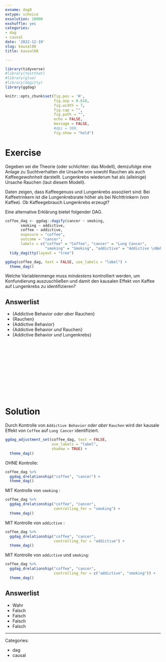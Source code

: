 ```yaml
---
exname: dag8
extype: schoice
exsolution: 10000
exshuffle: yes
categories:
- dag
- causal
date: '2022-12-19'
slug: kausal08
title: kausal08

---
```





```r
library(tidyverse)
#library(testthat)
#library(glue)
#library(dagitty)
library(ggdag)
```


```r
knitr::opts_chunk$set(fig.pos = 'H',
                      fig.asp = 0.618,
                      fig.width = 7,
                      fig.cap = "", 
                      fig.path = "",
                      echo = FALSE,
                      message = FALSE,
                      #dpi = 300,
                      fig.show = "hold")
```






# Exercise

Gegeben sei die Theorie (oder schlichter: das Modell), 
demzufolge eine Anlage zu Suchtverhalten die Ursache von sowohl Rauchen als auch Kaffeegewohnheit darstellt. 
Lungenkrebs wiederum hat als (alleinige) Ursache Rauchen (laut diesem Modell).

Daten zeigen, dass Kaffeegenuss und Lungenkrebs assoziiert sind: 
Bei Kaffeetrinkern ist die Lungenkrebsrate höher als bei Nichttrinkern (von Kaffee). 
Ob Kaffeegebrauch Lungenkrebs erzeugt?

Eine alternative Erklärung bietet folgender DAG.





```r
coffee_dag <- ggdag::dagify(cancer ~ smoking,
       smoking ~ addictive,
       coffee ~ addictive,
       exposure = "coffee",
       outcome = "cancer",
       labels = c("coffee" = "Coffee", "cancer" = "Lung Cancer", 
                  "smoking" = "Smoking", "addictive" = "Addictive \nBehavior")) %>% 
  tidy_dagitty(layout = "tree")

ggdag(coffee_dag, text = FALSE, use_labels = "label") +
  theme_dag()
```


Welche Variablenmenge muss *mindestens* kontrolliert werden, 
um Konfundierung auszuschließen und damit den kausalen Effekt von Kaffee auf Lungenkrebs zu identifizieren?




Answerlist
----------
* {Addictive Behavior *oder aber* Rauchen}
* {Rauchen}
* {Addictive Behavior}
* {Addictive Behavior *und* Rauchen}
* {Addictive Behavior *und* Lungenkrebs}




</br>
</br>
</br>
</br>
</br>
</br>
</br>
</br>
</br>
</br>

# Solution

Durch Kontrolle von `Addictive Behavior` *oder aber* `Rauchen`
wird der kausale Effekt von `Coffee` auf `Lung Cancer` identifiziert.


```r
ggdag_adjustment_set(coffee_dag, text = FALSE, 
                     use_labels = "label", 
                     shadow = TRUE) +
  theme_dag()
```



OHNE Kontrolle:

```r
coffee_dag %>% 
  ggdag_drelationship("coffee", "cancer") +
  theme_dag()

```


MIT Kontrolle von `smoking` :



```r
coffee_dag %>% 
  ggdag_drelationship("coffee", "cancer",
                      controlling_for = "smoking") +
  theme_dag()

```


MIT Kontrolle von `addictive` :



```r
coffee_dag %>% 
  ggdag_drelationship("coffee", "cancer",
                      controlling_for = "addictive") +
  theme_dag()

```


MIT Kontrolle von `addictive` und `smoking`:



```r
coffee_dag %>% 
  ggdag_drelationship("coffee", "cancer",
                      controlling_for = c("addictive", "smoking")) +
  theme_dag()

```


Answerlist
----------


* Wahr
* Falsch
* Falsch
* Falsch
* Falsch





---

Categories: 

- dag
- causal

